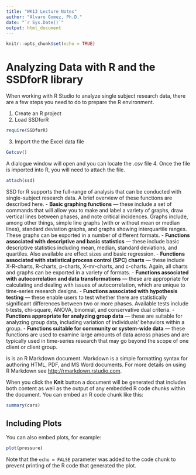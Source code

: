 ```yaml
---
title: "WK13 Lecture Notes"
author: "Alvaro Gomez, Ph.D."
date: "`r Sys.Date()`"
output: html_document
---
```


```r
knitr::opts_chunk$set(echo = TRUE)
```

# Analyzing Data with R and the SSDforR library

When working with R Studio to analyze single subject research data, there are a few steps you need to do to prepare the R environment.

1. Create an R project
2. Load SSDforR
```r
require(SSDforR)
```
3. Import the the Excel data file
```r
Getcsv()
```
A dialogue window will open and you can locate the .csv file
4. Once the file is imported into R, you will need to attach the file.
```r
attach(ssd)
```
SSD for R supports the full-range of analysis that can be conducted with single-subject research data. A brief overview of these functions are described here.
- **Basic graphing functions** — these include a set of commands that will allow you to make and label a variety of graphs, draw vertical lines between phases, and note critical incidences. Graphs include, among other things, simple line graphs (with or without mean or median lines), standard deviation graphs, and graphs showing interquartile ranges. These graphs can be exported in a number of different formats.
- **Functions associated with descriptive and basic statistics** — these include basic descriptive statistics including mean, median, standard deviations, and quartiles. Also available are effect sizes and basic regression.
- **Functions associated with statistical process control (SPC) charts** — these include X-R-charts, R-charts, p-charts, X-mr-charts, and c-charts. Again, all charts and graphs can be exported in a variety of formats.
- **Functions associated with autocorrelation and data transformations** — these are appropriate for calculating and dealing with issues of autocorrelation, which are unique to time-series research designs.
- **Functions associated with hypothesis testing** — these enable users to test whether there are statistically significant differences between two or more phases. Available tests include t-tests, chi-square, ANOVA, binomial, and conservative dual criteria.
- **Functions appropriate for analyzing group data** — these are suitable for analyzing group data, including variation of individuals’ behaviors within a group.
- **Functions suitable for community or system-wide data** — these functions are used to examine large amounts of data across phases and are typically used in time-series research that may go beyond the scope of one client or client group.

is is an R Markdown document. Markdown is a simple formatting syntax for authoring HTML, PDF, and MS Word documents. For more details on using R Markdown see <http://rmarkdown.rstudio.com>.

When you click the **Knit** button a document will be generated that includes both content as well as the output of any embedded R code chunks within the document. You can embed an R code chunk like this:

```r
summary(cars)
```

## Including Plots

You can also embed plots, for example:

```r
plot(pressure)
```

Note that the `echo = FALSE` parameter was added to the code chunk to prevent printing of the R code that generated the plot.
